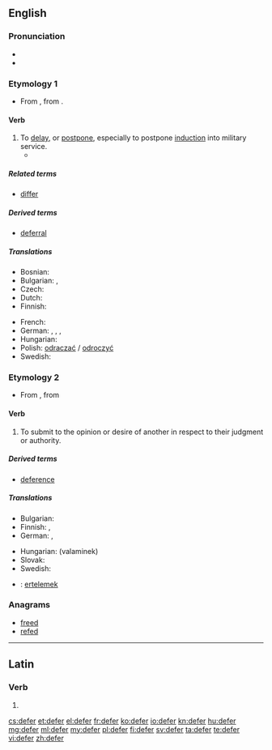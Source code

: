 ==English==

===Pronunciation===
* {{IPA|/dɪˈfɜː(ɹ)/}}
* {{rhymes|ɜː(r)}}

===Etymology 1===
* From {{etyl|fro|en}} {{term|differer|lang=fro}}, from {{etyl|la|en}} {{term|differro|differe|lang=la}}.

====Verb====
{{en-verb|defer|r|ing}}

# To [[delay]], or [[postpone]], especially to postpone [[induction]] into military service.
#*{{quote-book
|year=1818
|author=Mary Shelley
|title=Frankenstein
|chapter=3
|url=http://ebooks.adelaide.edu.au/s/shelley/mary/s53f/chapter3.html
|passage=My departure for Ingolstadt, which had been deferred by these events, was now again determined upon.}}

=====Related terms=====
* [[differ]]

=====Derived terms=====
* [[deferral]]

=====Translations=====
{{trans-top|to delay}}
* Bosnian: {{t-|bs|odgoditi}}
* Bulgarian: {{t|bg|отлагам}}, {{t|bg|отсрочвам}}
* Czech: {{t-|cs|odkládat}}
* Dutch: {{t+|nl|uitstellen}}
* Finnish: {{t+|fi|lykätä}}
{{trans-mid}}
* French: {{t+|fr|différer}}
* German: {{t-|de|aufschieben}}, {{t+|de|aufheben}}, {{t-|de|verzögern}}, {{t+|de|vertagen}}
* Hungarian: {{t+|hu|elhalaszt}}
* Polish: [[odraczać]] / [[odroczyć]]
* Swedish: {{t|sv|skjuta upp}}
{{trans-bottom}}

===Etymology 2===
* From {{etyl|frm|en}} {{term|déférer|deferer|lang=frm}}, from {{etyl|la|en}} {{term|deferro|deferre|lang=la}}

====Verb====
{{en-verb|defer|r|ing}}

# {{legal}} To submit to the opinion or desire of another in respect to their judgment or authority.

=====Derived terms=====
* [[deference]]

=====Translations=====
{{trans-top|to submit to the opinion or desire of another}}
* Bulgarian: {{t|bg|отстъпвам}}
* Finnish: {{t-|fi|mukautua}}, {{t-|fi|alistua}}
* German: {{t-|de|weiterleiten}}, {{t+|de|verschieben}}
{{trans-mid}}
* Hungarian: {{t+|hu|enged}} (valaminek)
* Slovak: {{t|sk|podvoliť sa}}
* Swedish: {{t|sv|skjuta upp}}
{{trans-bottom}}

{{checktrans-top}}
{{trans-mid}}
* {{ttbc|tr}}: [[ertelemek]]
{{trans-bottom}}

===Anagrams===
* [[freed#English|freed]]
* [[refed#English|refed]]

----

==Latin==

===Verb===
{{la-verb-form|dēfer}}

# {{conjugation of|defero|dēferō|2|s|pres|act|imp|lang=la}}

[[cs:defer]]
[[et:defer]]
[[el:defer]]
[[fr:defer]]
[[ko:defer]]
[[io:defer]]
[[kn:defer]]
[[hu:defer]]
[[mg:defer]]
[[ml:defer]]
[[my:defer]]
[[pl:defer]]
[[fi:defer]]
[[sv:defer]]
[[ta:defer]]
[[te:defer]]
[[vi:defer]]
[[zh:defer]]